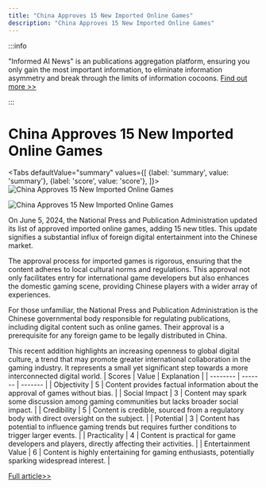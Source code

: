 ```yaml
---
title: "China Approves 15 New Imported Online Games"
description: "China Approves 15 New Imported Online Games"
---
```



:::info

"Informed AI News" is an publications aggregation platform, ensuring you only gain the most important information, to eliminate information asymmetry and break through the limits of information cocoons.  [Find out more >>](/docs/guides)

:::

# China Approves 15 New Imported Online Games


<Tabs
	defaultValue="summary"
	values={[
	{label: 'summary', value: 'summary'},
	{label: 'score', value: 'score'},
]}>
<TabItem value="summary">
<img
  src="https://image.informedainews.com/2024/06/Vid-J7S-1717638943-0.jpg"
  alt="China Approves 15 New Imported Online Games"
/>

<img
  src="https://image.informedainews.com/2024/06/Vid-JPd-1717638943-1.jpg"
  alt="China Approves 15 New Imported Online Games"
/>



On June 5, 2024, the National Press and Publication Administration updated its list of approved imported online games, adding 15 new titles. This update signifies a substantial influx of foreign digital entertainment into the Chinese market.

The approval process for imported games is rigorous, ensuring that the content adheres to local cultural norms and regulations. This approval not only facilitates entry for international game developers but also enhances the domestic gaming scene, providing Chinese players with a wider array of experiences.

For those unfamiliar, the National Press and Publication Administration is the Chinese governmental body responsible for regulating publications, including digital content such as online games. Their approval is a prerequisite for any foreign game to be legally distributed in China.

This recent addition highlights an increasing openness to global digital culture, a trend that may promote greater international collaboration in the gaming industry. It represents a small yet significant step towards a more interconnected digital world.
</TabItem>
<TabItem value="score">
	| Scores     | Value   | Explanation |
	| -------- | ------- | ------- |
	| Objectivity  | 5    | Content provides factual information about the approval of games without bias.    |
	| Social Impact | 3     | Content may spark some discussion among gaming communities but lacks broader social impact.    |
	| Credibility    | 5    | Content is credible, sourced from a regulatory body with direct oversight on the subject.    |
	| Potential    | 3    | Content has potential to influence gaming trends but requires further conditions to trigger larger events.    |
	| Practicality    | 4    | Content is practical for game developers and players, directly affecting their activities.    |
	| Entertainment Value    | 6    | Content is highly entertaining for gaming enthusiasts, potentially sparking widespread interest.    |
</TabItem>
</Tabs>

[Full article>>](https://www.yicai.com/news/102138789.html)
